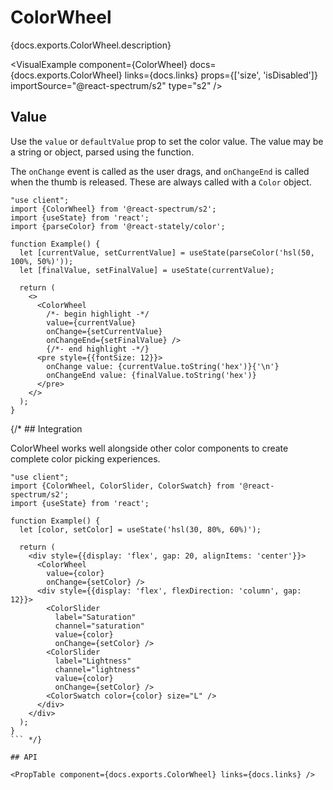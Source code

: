 

# ColorWheel

<PageDescription>{docs.exports.ColorWheel.description}</PageDescription>

<VisualExample
  component={ColorWheel}
  docs={docs.exports.ColorWheel}
  links={docs.links}
  props={['size', 'isDisabled']}
  importSource="@react-spectrum/s2"
  type="s2" />

## Value

Use the `value` or `defaultValue` prop to set the color value. The value may be a string or <TypeLink type={docs.exports.Color} links={docs.links} /> object, parsed using the <TypeLink type={docs.exports.parseColor} links={docs.links} /> function.

The `onChange` event is called as the user drags, and `onChangeEnd` is called when the thumb is released. These are always called with a `Color` object.

```tsx render
"use client";
import {ColorWheel} from '@react-spectrum/s2';
import {useState} from 'react';
import {parseColor} from '@react-stately/color';

function Example() {
  let [currentValue, setCurrentValue] = useState(parseColor('hsl(50, 100%, 50%)'));
  let [finalValue, setFinalValue] = useState(currentValue);

  return (
    <>
      <ColorWheel
        /*- begin highlight -*/
        value={currentValue}
        onChange={setCurrentValue}
        onChangeEnd={setFinalValue} />
        {/*- end highlight -*/}
      <pre style={{fontSize: 12}}>
        onChange value: {currentValue.toString('hex')}{'\n'}
        onChangeEnd value: {finalValue.toString('hex')}
      </pre>
    </>
  );
}
```

{/* ## Integration

ColorWheel works well alongside other color components to create complete color picking experiences.

```tsx render hideImports
"use client";
import {ColorWheel, ColorSlider, ColorSwatch} from '@react-spectrum/s2';
import {useState} from 'react';

function Example() {
  let [color, setColor] = useState('hsl(30, 80%, 60%)');

  return (
    <div style={{display: 'flex', gap: 20, alignItems: 'center'}}>
      <ColorWheel
        value={color}
        onChange={setColor} />
      <div style={{display: 'flex', flexDirection: 'column', gap: 12}}>
        <ColorSlider
          label="Saturation"
          channel="saturation"
          value={color}
          onChange={setColor} />
        <ColorSlider
          label="Lightness"
          channel="lightness"
          value={color}
          onChange={setColor} />
        <ColorSwatch color={color} size="L" />
      </div>
    </div>
  );
}
``` */}

## API

<PropTable component={docs.exports.ColorWheel} links={docs.links} />
